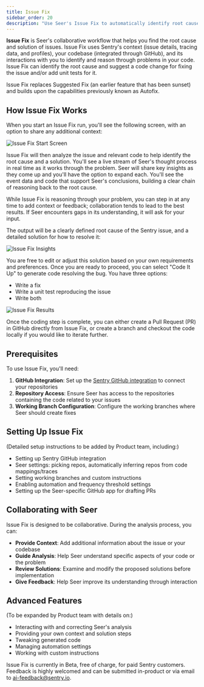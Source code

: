 ```yaml
---
title: Issue Fix
sidebar_order: 20
description: "Use Seer's Issue Fix to automatically identify root causes and generate code solutions for your issues."
---
```


**Issue Fix** is Seer's collaborative workflow that helps you find the root cause and solution of issues. Issue Fix uses Sentry's context (issue details, tracing data, and profiles), your codebase (integrated through GitHub), and its interactions with you to identify and reason through problems in your code. Issue Fix can identify the root cause and suggest a code change for fixing the issue and/or add unit tests for it.

<Alert>

Issue Fix replaces Suggested Fix (an earlier feature that has been sunset) and builds upon the capabilities previously known as Autofix.

</Alert>

## How Issue Fix Works

When you start an Issue Fix run, you'll see the following screen, with an option to share any additional context:

![Issue Fix Start Screen](./img/autofix-start-screen.png)

Issue Fix will then analyze the issue and relevant code to help identify the root cause and a solution. You'll see a live stream of Seer's thought process in real time as it works through the problem. Seer will share key insights as they come up and you'll have the option to expand each. You'll see the event data and code that support Seer's conclusions, building a clear chain of reasoning back to the root cause.

While Issue Fix is reasoning through your problem, you can step in at any time to add context or feedback; collaboration tends to lead to the best results. If Seer encounters gaps in its understanding, it will ask for your input.

The output will be a clearly defined root cause of the Sentry issue, and a detailed solution for how to resolve it:

![Issue Fix Insights](./img/autofix-qna.png)

You are free to edit or adjust this solution based on your own requirements and preferences. Once you are ready to proceed, you can select "Code It Up" to generate code resolving the bug. You have three options:

- Write a fix
- Write a unit test reproducing the issue
- Write both

![Issue Fix Results](./img/autofix-results.png)

Once the coding step is complete, you can either create a Pull Request (PR) in GitHub directly from Issue Fix, or create a branch and checkout the code locally if you would like to iterate further.

## Prerequisites

To use Issue Fix, you'll need:

1. **GitHub Integration**: Set up the [Sentry GitHub integration](/organization/integrations/source-code-mgmt/github/) to connect your repositories
2. **Repository Access**: Ensure Seer has access to the repositories containing the code related to your issues
3. **Working Branch Configuration**: Configure the working branches where Seer should create fixes

## Setting Up Issue Fix

(Detailed setup instructions to be added by Product team, including:)

- Setting up Sentry GitHub integration
- Seer settings: picking repos, automatically inferring repos from code mappings/traces
- Setting working branches and custom instructions
- Enabling automation and frequency threshold settings
- Setting up the Seer-specific GitHub app for drafting PRs

## Collaborating with Seer

Issue Fix is designed to be collaborative. During the analysis process, you can:

- **Provide Context**: Add additional information about the issue or your codebase
- **Guide Analysis**: Help Seer understand specific aspects of your code or the problem
- **Review Solutions**: Examine and modify the proposed solutions before implementation
- **Give Feedback**: Help Seer improve its understanding through interaction

## Advanced Features

(To be expanded by Product team with details on:)

- Interacting with and correcting Seer's analysis
- Providing your own context and solution steps
- Tweaking generated code
- Managing automation settings
- Working with custom instructions

<Alert>

Issue Fix is currently in Beta, free of charge, for paid Sentry customers. Feedback is highly welcomed and can be submitted in-product or via email to [ai-feedback@sentry.io](mailto:ai-feedback@sentry.io).

</Alert>